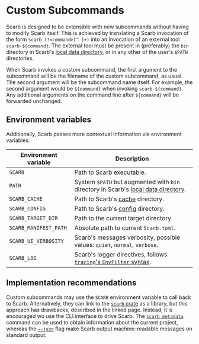 # Custom Subcommands

Scarb is designed to be extensible with new subcommands without having to modify Scarb itself.
This is achieved by translating a Scarb invocation of the form `scarb (?<command>[^ ]+)` into an invocation of an external tool `scarb-${command}`.
The external tool must be present in (preferably) the `bin` directory in Scarb's [local data directory][dirs], or in any other of the user's `$PATH` directories.

When Scarb invokes a custom subcommand, the first argument to the subcommand will be the filename of the custom subcommand, as usual.
The second argument will be the subcommand name itself.
For example, the second argument would be `${command}` when invoking `scarb-${command}`.
Any additional arguments on the command line after `${command}` will be forwarded unchanged.

## Environment variables

Additionally, Scarb passes more contextual information via environment variables:

| Environment variable  | Description                                                                                |
| --------------------- | ------------------------------------------------------------------------------------------ |
| `SCARB`               | Path to Scarb executable.                                                                  |
| `PATH`                | System `$PATH` but augmented with `bin` directory in Scarb's [local data directory][dirs]. |
| `SCARB_CACHE`         | Path to Scarb's [cache][dirs] directory.                                                   |
| `SCARB_CONFIG`        | Path to Scarb's [config][dirs] directory.                                                  |
| `SCARB_TARGET_DIR`    | Path to the current target directory.                                                      |
| `SCARB_MANIFEST_PATH` | Absolute path to current `Scarb.toml`.                                                     |
| `SCARB_UI_VERBOSITY`  | Scarb's messages verbosity, possible values: `quiet`, `normal`, `verbose`.                 |
| `SCARB_LOG`           | Scarb's logger directives, follows [`tracing`'s `EnvFilter` syntax][tracing-env-filter].   |

## Implementation recommendations

Custom subcommands may use the `SCARB` environment variable to call back to Scarb.
Alternatively, they can link to the [`scarb` crate](./scarb-crate) as a library, but this approach has drawbacks, described in the linked page.
Instead, it is encouraged wo use the CLI interface to drive Scarb.
The [`scarb metadata`](./scarb-metadata) command can be used to obtain information about the current project,
whereas the [`--json`](./json-output) flag make Scarb output machine-readable messages on standard output.

[dirs]: ../reference/global-directories
[tracing-env-filter]: https://docs.rs/tracing-subscriber/latest/tracing_subscriber/struct.EnvFilter.html#directives
